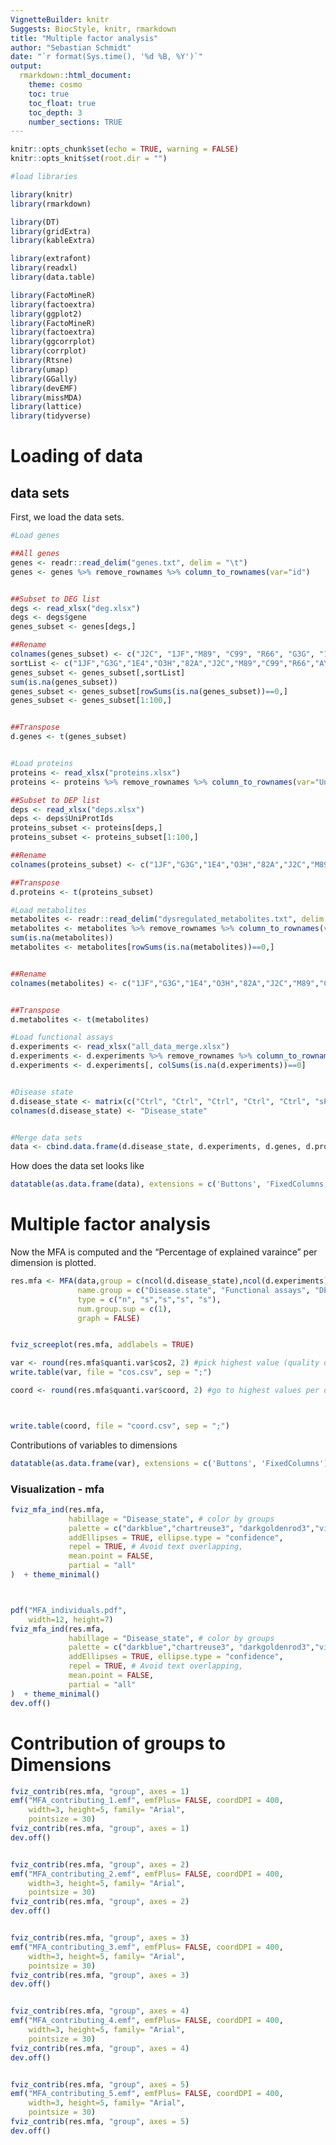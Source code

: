 ---
VignetteBuilder: knitr
Suggests: BiocStyle, knitr, rmarkdown
title: "Multiple factor analysis"
author: "Sebastian Schmidt"
date: "`r format(Sys.time(), '%d %B, %Y')`"
output: 
  rmarkdown::html_document:
    theme: cosmo
    toc: true
    toc_float: true
    toc_depth: 3
    number_sections: TRUE
---

```{r setup, include=FALSE}

knitr::opts_chunk$set(echo = TRUE, warning = FALSE)
knitr::opts_knit$set(root.dir = "")

#load libraries

library(knitr)
library(rmarkdown)

library(DT)
library(gridExtra)
library(kableExtra)

library(extrafont)
library(readxl)
library(data.table)

library(FactoMineR)
library(factoextra)
library(ggplot2)
library(FactoMineR)
library(factoextra) 
library(ggcorrplot)
library(corrplot)
library(Rtsne) 
library(umap)
library(GGally)
library(devEMF)
library(missMDA)
library(lattice)
library(tidyverse)

```

# Loading of data

## data sets

First, we load the data sets.

```{r,  include = FALSE, warning = FALSE}
#Load genes

##All genes
genes <- readr::read_delim("genes.txt", delim = "\t")
genes <- genes %>% remove_rownames %>% column_to_rownames(var="id")


##Subset to DEG list
degs <- read_xlsx("deg.xlsx")
degs <- degs$gene
genes_subset <- genes[degs,]

##Rename
colnames(genes_subset) <- c("J2C", "1JF","M89", "C99", "R66", "G3G", "1E4","AY6", "PX7", "88H", "O3H", "82A")
sortList <- c("1JF","G3G","1E4","O3H","82A","J2C","M89","C99","R66","AY6","PX7","88H")
genes_subset <- genes_subset[,sortList]
sum(is.na(genes_subset))
genes_subset <- genes_subset[rowSums(is.na(genes_subset))==0,]
genes_subset <- genes_subset[1:100,]


##Transpose
d.genes <- t(genes_subset)


#Load proteins
proteins <- read_xlsx("proteins.xlsx")
proteins <- proteins %>% remove_rownames %>% column_to_rownames(var="UniProtIds")

##Subset to DEP list
deps <- read_xlsx("deps.xlsx")
deps <- deps$UniProtIds
proteins_subset <- proteins[deps,]
proteins_subset <- proteins_subset[1:100,]

##Rename
colnames(proteins_subset) <- c("1JF","G3G","1E4","O3H","82A","J2C","M89","C99","R66","AY6","PX7","88H")

##Transpose
d.proteins <- t(proteins_subset)

#Load metabolites
metabolites <- readr::read_delim("dysregulated_metabolites.txt", delim = "\t")
metabolites <- metabolites %>% remove_rownames %>% column_to_rownames(var="BIOCHEMICAL")
sum(is.na(metabolites))
metabolites <- metabolites[rowSums(is.na(metabolites))==0,]


##Rename
colnames(metabolites) <- c("1JF","G3G","1E4","O3H","82A","J2C","M89","C99","R66","AY6","PX7","88H")


##Transpose
d.metabolites <- t(metabolites)

#Load functional assays
d.experiments <- read_xlsx("all_data_merge.xlsx")
d.experiments <- d.experiments %>% remove_rownames %>% column_to_rownames(var="Patient")
d.experiments <- d.experiments[, colSums(is.na(d.experiments))==0]


#Disease state
d.disease_state <- matrix(c("Ctrl", "Ctrl", "Ctrl", "Ctrl", "Ctrl", "sPD", "sPD", "sPD", "sPD", "sPD","sPD","sPD"), ncol = 1, byrow = FALSE)
colnames(d.disease_state) <- "Disease_state"


#Merge data sets
data <- cbind.data.frame(d.disease_state, d.experiments, d.genes, d.proteins, d.metabolites)

```

How does the data set looks like

```{r, echo = FALSE, include = TRUE, warning = FALSE}
datatable(as.data.frame(data), extensions = c('Buttons', 'FixedColumns'), options = list(dom = 'Bfrtip', buttons = c('csv', 'excel'), autoWidth = TRUE, scrollX = TRUE, fixedColumns = list(rightColumns = 1)))
```


#  Multiple factor analysis

Now the MFA is computed and the "Percentage of explained varaince" per dimension is plotted.

```{r, echo = FALSE, include = TRUE, warning = FALSE}

res.mfa <- MFA(data,group = c(ncol(d.disease_state),ncol(d.experiments),ncol(d.genes),ncol(d.proteins),ncol(d.metabolites)),
               name.group = c("Disease.state", "Functional assays", "DEGs", "DEPs", "dysregulated_metabolites"),
               type = c("n", "s","s","s", "s"),
               num.group.sup = c(1),
               graph = FALSE)


fviz_screeplot(res.mfa, addlabels = TRUE)

```


```{r, echo = FALSE, include = FALSE, warning = FALSE}


var <- round(res.mfa$quanti.var$cos2, 2) #pick highest value (quality of representation) per dimension -> which value is represented in this dimension
write.table(var, file = "cos.csv", sep = ";")

coord <- round(res.mfa$quanti.var$coord, 2) #go to highest values per dimension (from cos2) -> positive or negative correlation/impact on dimension  



write.table(coord, file = "coord.csv", sep = ";")

```

Contributions of variables to dimensions

```{r, echo = FALSE, include = TRUE, warning = FALSE}
datatable(as.data.frame(var), extensions = c('Buttons', 'FixedColumns'), options = list(dom = 'Bfrtip', buttons = c('csv', 'excel'), autoWidth = TRUE, scrollX = TRUE, fixedColumns = list(rightColumns = 1)))
```
### Visualization - mfa

```{r,echo = FALSE, fig.width=12, fig.height=7, dev = c("CairoJPEG", "cairo_pdf", "CairoSVG")}


fviz_mfa_ind(res.mfa, 
             habillage = "Disease_state", # color by groups 
             palette = c("darkblue","chartreuse3", "darkgoldenrod3","violetred2","grey0", "red"),
             addEllipses = TRUE, ellipse.type = "confidence", 
             repel = TRUE, # Avoid text overlapping,
             mean.point = FALSE,
             partial = "all"
)  + theme_minimal() 



pdf("MFA_individuals.pdf",  
    width=12, height=7) 
fviz_mfa_ind(res.mfa, 
             habillage = "Disease_state", # color by groups 
             palette = c("darkblue","chartreuse3", "darkgoldenrod3","violetred2","grey0", "red"),
             addEllipses = TRUE, ellipse.type = "confidence", 
             repel = TRUE, # Avoid text overlapping,
             mean.point = FALSE,
             partial = "all"
)  + theme_minimal()
dev.off()
```

# Contribution of groups to Dimensions
```{r,echo = FALSE, fig.width=3, fig.height=5, dev = c("CairoJPEG", "cairo_pdf", "CairoSVG")}

fviz_contrib(res.mfa, "group", axes = 1)
emf("MFA_contributing_1.emf", emfPlus= FALSE, coordDPI = 400, 
    width=3, height=5, family= "Arial", 
    pointsize = 30) 
fviz_contrib(res.mfa, "group", axes = 1)
dev.off()


fviz_contrib(res.mfa, "group", axes = 2)
emf("MFA_contributing_2.emf", emfPlus= FALSE, coordDPI = 400, 
    width=3, height=5, family= "Arial", 
    pointsize = 30) 
fviz_contrib(res.mfa, "group", axes = 2)
dev.off()


fviz_contrib(res.mfa, "group", axes = 3)
emf("MFA_contributing_3.emf", emfPlus= FALSE, coordDPI = 400, 
    width=3, height=5, family= "Arial", 
    pointsize = 30) 
fviz_contrib(res.mfa, "group", axes = 3)
dev.off()


fviz_contrib(res.mfa, "group", axes = 4)
emf("MFA_contributing_4.emf", emfPlus= FALSE, coordDPI = 400, 
    width=3, height=5, family= "Arial", 
    pointsize = 30) 
fviz_contrib(res.mfa, "group", axes = 4)
dev.off()


fviz_contrib(res.mfa, "group", axes = 5)
emf("MFA_contributing_5.emf", emfPlus= FALSE, coordDPI = 400, 
    width=3, height=5, family= "Arial", 
    pointsize = 30) 
fviz_contrib(res.mfa, "group", axes = 5)
dev.off()


```
